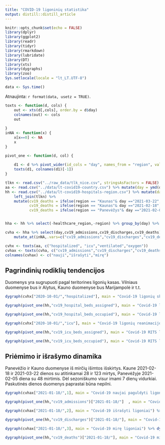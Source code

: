 ```yaml
---
title: "COVID-19 ligoninių statistika"
output: distill::distill_article
---
```


```r
knitr::opts_chunk$set(echo = FALSE)
library(dplyr)
library(ggplot2)
library(readr)
library(tidyr)
library(rmarkdown)
library(lubridate)
library(DT)
library(xts)
library(dygraphs)
library(zoo)
Sys.setlocale(locale = "lt_LT.UTF-8")
```

```r
data <- Sys.time()
```

Atnaujinta: `r format(data, usetz = TRUE)`. 

```r

toxts <- function(d, cols) {
    out <- xts(d[,cols], order.by = d$day)
    colnames(out) <- cols
    out
    
}
inNA <- function(x) {
    x[x==0] <- NA    
    x
}

pivot_one <- function(d, col) {
    
    d1 <- d %>% pivot_wider(id_cols = "day", names_from = "region", values_from =all_of(col))
    toxts(d1, colnames(d1)[-1])
}

tlkn <- read.csv("../raw_data/tlk_nice.csv", stringsAsFactors = FALSE)
aa <- read.csv("../data/lt-covid19-country.csv") %>% mutate(day = ymd(day))
hh <- read.csv("../data/lt-covid19-hospitals-region.csv") %>% mutate(day = ymd(day)) %>% 
    left_join(tlkn) %>% 
    mutate(cv19_deaths = ifelse(region == "Kaunas"& day =="2021-03-22",NA,cv19_deaths),
           cv19_deaths = ifelse(region == "Kaunas"& day =="2021-02-18",NA,cv19_deaths),
           cv19_deaths = ifelse(region == "Panevėžys"& day =="2021-02-05",NA,cv19_deaths))


hha <- hh %>% select(-healthcare_region,-region) %>% group_by(day) %>% summarise_all(sum) 

cvha <- hha %>% select(day,cv19_admissions,cv19_discharges,cv19_deaths) %>% 
    mutate_at(inNA,.vars=c("cv19_admissions","cv19_discharges","cv19_deaths"))

cvhx <- toxts(aa, c("hospitalized", "icu","ventilated","oxygen"))
cvhax <- toxts(cvha, c("cv19_admissions","cv19_discharges","cv19_deaths"))
colnames(cvhax) <- c("nauji","išrašyti","mirę")

```

## Pagrindinių rodiklių tendencijos

Duomenys yra sugrupuoti pagal teritorines ligonių kasas. Vilniaus duomenyse bus ir Alytus, Kauno duomenyse bus Marijampolė ir t.t.

```r
dygraph(cvhx["2020-10-01/","hospitalized"], main = "Covid-19 ligonių skaičius") %>% dyOptions(colors = RColorBrewer::brewer.pal(3, "Set1")[c(1,2)]) %>% dyRangeSelector     
```

```r
dygraph(pivot_one(hh,"cv19_hospital_beds_assigned"), main = "Covid-19 lovų skaičius") %>% dyOptions(colors = RColorBrewer::brewer.pal(5, "Set1")) %>% dyRangeSelector    
```


```r
dygraph(pivot_one(hh,"cv19_hospital_beds_occupied"), main = "Covid-19 ligonių skaičius") %>% dyOptions(colors = RColorBrewer::brewer.pal(5, "Set1")) %>% dyRangeSelector    
```


```r
dygraph(cvhx["2020-10-01/","icu"], main = "Covid-19 ligonių reanimacijoje skaičius") %>% dyOptions(colors = RColorBrewer::brewer.pal(3, "Set1")[1]) %>% dyRangeSelector    
```

```r
dygraph(pivot_one(hh,"cv19_icu_beds_assigned"), main = "Covid-19 RITS lovų skaičius") %>% dyOptions(colors = RColorBrewer::brewer.pal(5, "Set1")) %>% dyRangeSelector    
```

```r
dygraph(pivot_one(hh,"cv19_icu_beds_occupied"), main = "Covid-19 RITS ligonių skaičius") %>% dyOptions(colors = RColorBrewer::brewer.pal(5, "Set1")) %>% dyRangeSelector    
```

## Priėmimo ir išrašymo dinamika

Panevėžio ir Kauno duomenyse iš mirčių išimtos išskirtys. Kaune 2021-02-18 ir 2021-03-22 dienos su atitinkamai 28 ir 123 mirtys, Panevėžyje 2021-02-05 diena su 48 mirtimis. Dėl sezoniškumo visur imami 7 dienų vidurkiai. Paskutinės dienos duomenys paprastai būna nepilni.

```r
dygraph(cvhax["2021-01-18/",1], main = "Covid-19 naujai paguldyti ligoniai") %>% dyOptions(colors = RColorBrewer::brewer.pal(3, "Set1")[1]) %>% dyRangeSelector %>% dyRoller(rollPeriod = 7)   
```
```r
dygraph(pivot_one(hh,"cv19_admissions")["2021-01-18/"]  , main = "Covid-19 naujai paguldyti ligoniai") %>% dyOptions(colors = RColorBrewer::brewer.pal(5, "Set1")) %>% dyRangeSelector %>% dyRoller(rollPeriod = 7) %>% dyCSS("left_legend.css")
```


```r
dygraph(cvhax["2021-01-18/",2], main = "Covid-19 išrašyti ligoniai") %>% dyOptions(colors = RColorBrewer::brewer.pal(3, "Set1")[1]) %>% dyRangeSelector  %>%  dyRoller(rollPeriod = 7)    
```

```r
dygraph(pivot_one(hh,"cv19_discharges")["2021-01-18/"], main = "Covid-19 išrašyti ligoniai") %>% dyOptions(colors = RColorBrewer::brewer.pal(5, "Set1")) %>% dyRangeSelector  %>% dyRoller(rollPeriod = 7)  %>% dyCSS("left_legend.css")
```

```r
dygraph(cvhax["2021-01-18/",3], main = "Covid-19 mirę ligoniai") %>% dyOptions(colors = RColorBrewer::brewer.pal(3, "Set1")[1]) %>% dyRangeSelector    %>% dyRoller(rollPeriod = 7)    
```

```r
dygraph(pivot_one(hh,"cv19_deaths")["2021-01-18/"], main = "Covid-19 mirę ligoniai") %>% dyOptions(colors = RColorBrewer::brewer.pal(5, "Set1")) %>% dyRangeSelector   %>% dyRoller(rollPeriod = 7) %>% dyCSS("left_legend.css")
```



